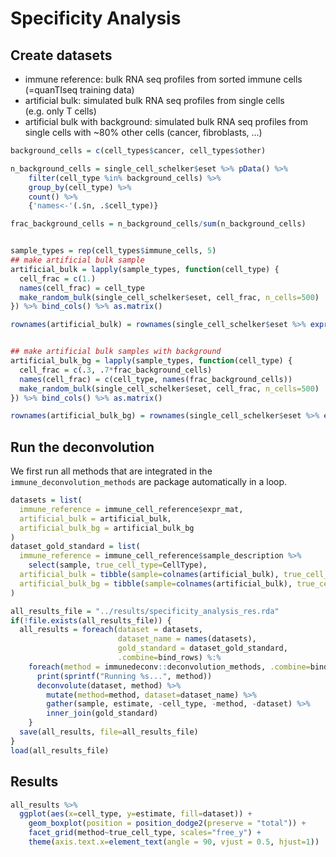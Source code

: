 # Specificity Analysis

## Create datasets

 * immune reference: bulk RNA seq profiles from sorted immune cells (=quanTIseq training data)
 * artificial bulk: simulated bulk RNA seq profiles from single cells (e.g. only T cells)
 * artificial bulk with background: simulated bulk RNA seq profiles from single cells with ~80% other cells (cancer, fibroblasts, ...)
 
```r
background_cells = c(cell_types$cancer, cell_types$other)

n_background_cells = single_cell_schelker$eset %>% pData() %>%
    filter(cell_type %in% background_cells) %>%
    group_by(cell_type) %>%
    count() %>% 
    {'names<-'(.$n, .$cell_type)}

frac_background_cells = n_background_cells/sum(n_background_cells)


sample_types = rep(cell_types$immune_cells, 5)
## make artificial bulk sample
artificial_bulk = lapply(sample_types, function(cell_type) {
  cell_frac = c(1.)
  names(cell_frac) = cell_type
  make_random_bulk(single_cell_schelker$eset, cell_frac, n_cells=500)
}) %>% bind_cols() %>% as.matrix()

rownames(artificial_bulk) = rownames(single_cell_schelker$eset %>% exprs())


## make artificial bulk samples with background
artificial_bulk_bg = lapply(sample_types, function(cell_type) {
  cell_frac = c(.3, .7*frac_background_cells)
  names(cell_frac) = c(cell_type, names(frac_background_cells))
  make_random_bulk(single_cell_schelker$eset, cell_frac, n_cells=500)
}) %>% bind_cols() %>% as.matrix()

rownames(artificial_bulk_bg) = rownames(single_cell_schelker$eset %>% exprs())
```


## Run the deconvolution
We first run all methods that are integrated in the `immune_deconvolution_methods` are package automatically in a loop. 
```r
datasets = list(
  immune_reference = immune_cell_reference$expr_mat,
  artificial_bulk = artificial_bulk,
  artificial_bulk_bg = artificial_bulk_bg
)
dataset_gold_standard = list(
  immune_reference = immune_cell_reference$sample_description %>%
    select(sample, true_cell_type=CellType),
  artificial_bulk = tibble(sample=colnames(artificial_bulk), true_cell_type=sample_types),
  artificial_bulk_bg = tibble(sample=colnames(artificial_bulk), true_cell_type=sample_types)
)

all_results_file = "../results/specificity_analysis_res.rda"
if(!file.exists(all_results_file)) {
  all_results = foreach(dataset = datasets, 
                        dataset_name = names(datasets),
                        gold_standard = dataset_gold_standard,
                        .combine=bind_rows) %:% 
    foreach(method = immunedeconv::deconvolution_methods, .combine=bind_rows) %dopar% {
      print(sprintf("Running %s...", method))
      deconvolute(dataset, method) %>%
        mutate(method=method, dataset=dataset_name) %>% 
        gather(sample, estimate, -cell_type, -method, -dataset) %>% 
        inner_join(gold_standard)
    }
  save(all_results, file=all_results_file)
}
load(all_results_file)
```

## Results
```r
all_results %>%
  ggplot(aes(x=cell_type, y=estimate, fill=dataset)) + 
    geom_boxplot(position = position_dodge2(preserve = "total")) + 
    facet_grid(method~true_cell_type, scales="free_y") + 
    theme(axis.text.x=element_text(angle = 90, vjust = 0.5, hjust=1)) 
   


```



<!-- ### Calculate signal to noise ratio for each cell type -->
<!-- ```{r} -->
<!-- all_results_tidy %>% -->
<!--   select(method, true_cell_type, signal, noise) %>% -->
<!--   distinct() %>%  -->
<!--   mutate(signal_to_noise = signal/(signal+noise)) %>%  -->
<!--   ggplot(aes(x=method, y=signal_to_noise)) +  -->
<!--     geom_boxplot(aes(fill=method), position = "dodge") +  -->
<!--     facet_wrap(~true_cell_type) +  -->
<!--     theme(axis.text.x=element_text(angle = 90, vjust = 0.5, hjust=1)) + -->
<!--     scale_fill_manual(values=color_scales$methods) -->

<!-- ``` -->

<!-- ```{r} -->
<!-- all_results_tidy %>% -->
<!--   select(method, true_cell_type, abs_noise) %>% -->
<!--   distinct() %>%  -->
<!--   filter(method %in% c("xcell", "quantiseq", "epic", "cibersort")) %>%  -->
<!--   ggplot(aes(x=method, y=abs_noise)) +  -->
<!--     geom_boxplot(aes(fill=method), position="dodge") +  -->
<!--     facet_wrap(~true_cell_type) +  -->
<!--     theme(axis.text.x=element_text(angle = 90, vjust = 0.5, hjust=1)) + -->
<!--     scale_fill_manual(values=color_scales$methods) -->

<!-- ``` -->